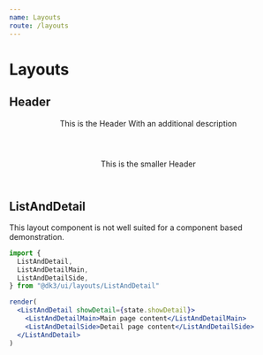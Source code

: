 ```yaml
---
name: Layouts
route: /layouts
---
```



# Layouts

## Header



<Playground>
  <Header>
    <MegaTitle>This is the Header</MegaTitle>
    <Description>With an additional description</Description>
  </Header>
</Playground>

<Playground>
  <Header loggedIn>
    <MegaTitle>This is the smaller Header</MegaTitle>
  </Header>
</Playground>

## ListAndDetail

This layout component is not well suited for a component based demonstration.

```jsx
import {
  ListAndDetail,
  ListAndDetailMain,
  ListAndDetailSide,
} from "@dk3/ui/layouts/ListAndDetail"

render(
  <ListAndDetail showDetail={state.showDetail}>
    <ListAndDetailMain>Main page content</ListAndDetailMain>
    <ListAndDetailSide>Detail page content</ListAndDetailSide>
  </ListAndDetail>
)
```
